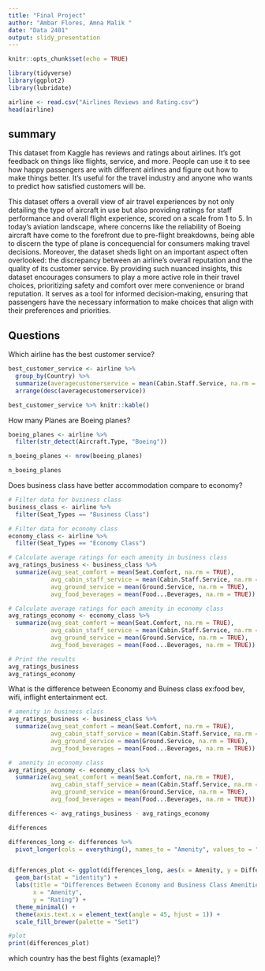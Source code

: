 ```yaml
---
title: "Final Project"
author: "Ambar Flores, Amna Malik "
date: "Data 2401"
output: slidy_presentation
---
```


```r
knitr::opts_chunk$set(echo = TRUE)
```

```r
library(tidyverse) 
library(ggplot2) 
library(lubridate)
```


```r
airline <- read.csv("Airlines Reviews and Rating.csv")
head(airline)
```
## **summary**

This dataset from Kaggle has reviews and ratings about airlines. It's got feedback on things like flights, service, and more. People can use it to see how happy passengers are with different airlines and figure out how to make things better. It's useful for the travel industry and anyone who wants to predict how satisfied customers will be.


This dataset offers a overall view of air travel experiences by not only detailing the type of aircraft in use but also providing ratings for staff performance and overall flight experience, scored on a scale from 1 to 5. In today's aviation landscape, where concerns like the reliability of Boeing aircraft have come to the forefront due to pre-flight breakdowns, being able to discern the type of plane is concequencial for consumers making travel decisions. Moreover, the dataset sheds light on an important aspect often overlooked: the discrepancy between an airline's overall reputation and the quality of its customer service. By providing such nuanced insights, this dataset encourages consumers to play a more active role in their travel choices, prioritizing safety and comfort over mere convenience or brand reputation. It serves as a tool for informed decision-making, ensuring that passengers have the necessary information to make choices that align with their preferences and priorities.


## **Questions**

Which airline has the best customer service?

```r
best_customer_service <- airline %>%
  group_by(Country) %>%
  summarize(averagecustomerservice = mean(Cabin.Staff.Service, na.rm = TRUE)) %>%
  arrange(desc(averagecustomerservice))

best_customer_service %>% knitr::kable()

```


How many Planes are Boeing planes?

```r
boeing_planes <- airline %>%
  filter(str_detect(Aircraft.Type, "Boeing"))

n_boeing_planes <- nrow(boeing_planes)

n_boeing_planes

```


Does business class have better accommodation compare to economy? 
```r
# Filter data for business class
business_class <- airline %>%
  filter(Seat_Types == "Business Class")

# Filter data for economy class
economy_class <- airline %>%
  filter(Seat_Types == "Economy Class")

# Calculate average ratings for each amenity in business class
avg_ratings_business <- business_class %>%
  summarize(avg_seat_comfort = mean(Seat.Comfort, na.rm = TRUE),
            avg_cabin_staff_service = mean(Cabin.Staff.Service, na.rm = TRUE),
            avg_ground_service = mean(Ground.Service, na.rm = TRUE),
            avg_food_beverages = mean(Food...Beverages, na.rm = TRUE))

# Calculate average ratings for each amenity in economy class
avg_ratings_economy <- economy_class %>%
  summarize(avg_seat_comfort = mean(Seat.Comfort, na.rm = TRUE),
            avg_cabin_staff_service = mean(Cabin.Staff.Service, na.rm = TRUE),
            avg_ground_service = mean(Ground.Service, na.rm = TRUE),
            avg_food_beverages = mean(Food...Beverages, na.rm = TRUE))

# Print the results
avg_ratings_business
avg_ratings_economy

```

What is the difference between Economy and Buiness class ex:food bev, wifi, inflight entertainment ect.

```r

# amenity in business class
avg_ratings_business <- business_class %>%
  summarize(avg_seat_comfort = mean(Seat.Comfort, na.rm = TRUE),
            avg_cabin_staff_service = mean(Cabin.Staff.Service, na.rm = TRUE),
            avg_ground_service = mean(Ground.Service, na.rm = TRUE),
            avg_food_beverages = mean(Food...Beverages, na.rm = TRUE))

#  amenity in economy class
avg_ratings_economy <- economy_class %>%
  summarize(avg_seat_comfort = mean(Seat.Comfort, na.rm = TRUE),
            avg_cabin_staff_service = mean(Cabin.Staff.Service, na.rm = TRUE),
            avg_ground_service = mean(Ground.Service, na.rm = TRUE),
            avg_food_beverages = mean(Food...Beverages, na.rm = TRUE))

differences <- avg_ratings_business - avg_ratings_economy

differences

differences_long <- differences %>%
  pivot_longer(cols = everything(), names_to = "Amenity", values_to = "Difference")


differences_plot <- ggplot(differences_long, aes(x = Amenity, y = Difference, fill = Amenity)) +
  geom_bar(stat = "identity") +
  labs(title = "Differences Between Economy and Business Class Amenities",
       x = "Amenity",
       y = "Rating") +
  theme_minimal() +
  theme(axis.text.x = element_text(angle = 45, hjust = 1)) +
  scale_fill_brewer(palette = "Set1")

#plot
print(differences_plot)
```

which country has the best flights (examaple)?

```r


```

